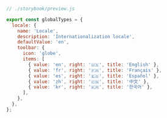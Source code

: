 ```js
// ./storybook/preview.js

export const globalTypes = {
  locale: {
    name: 'Locale',
    description: 'Internationalization locale',
    defaultValue: 'en',
    toolbar: {
      icon: 'globe',
      items: [
        { value: 'en', right: '🇺🇸', title: 'English' },
        { value: 'fr', right: '🇫🇷', title: 'Français' },
        { value: 'es', right: '🇪🇸', title: 'Español' },
        { value: 'zh', right: '🇨🇳', title: '中文' },
        { value: 'kr', right: '🇰🇷', title: '한국어' },
      ],
    },
  },
};
```